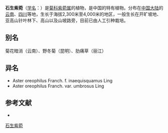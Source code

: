 {{Speciesbox
| name = 石生紫菀
| status = 
| status_system = 
| image =
| genus = Aster
| species = oreophilus
| authority = Franch.
}}

'''石生紫菀'''（[[学名|学名]]：{{lang|la|''Aster oreophilus''}}）是[[菊科|菊科]][[紫菀属|紫菀属]]的植物，是中国的特有植物。分布在[[中国大陆|中国大陆]]的[[云南|云南]]、[[四川|四川]]等地，生长于海拔2,300米至4,000米的地区，一般生长在开旷坡地、亚高山针叶林下、高山以及山坡路旁，目前已由人工引种栽培。

== 别名 ==
菊花暗消（云南）、野冬菊（昆明）、肋痛草（丽江）

== 异名 ==
* Aster oreophilus Franch. f. inaequisquamus Ling
* Aster oreophilus Franch. var. umbrosus Ling

== 参考文献 ==
<div class="references-small">
* {{cite web| url =http://www.bioinfo.cn/db05/KmzwSpecies.php?action=view&id=4282| title =石生紫菀| work =《中国高等植物数据库全库》| publisher =中国科学院微生物研究所| author =昆明植物研究所| accessdate =2009-02-25| deadurl =yes| archiveurl =https://web.archive.org/web/20160305020802/http://www.bioinfo.cn/db05/KmzwSpecies.php?action=view&id=4282| archivedate =2016-03-05}}
</div>
{{Taxonbar|from=Q15231031}}

[[Category:紫菀属|石生紫菀]]


{{植物小作品}}